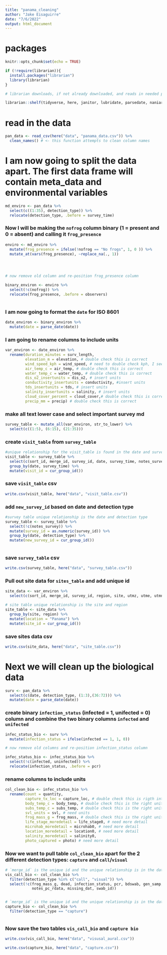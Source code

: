 ```yaml
---
title: "panama_cleaning"
author: "Jake Eisaguirre"
date: "7/6/2022"
output: html_document
---
```


# packages
```r
knitr::opts_chunk$set(echo = TRUE)

if (!require(librarian)){
  install.packages("librarian")
  library(librarian)
}

# librarian downloads, if not already downloaded, and reads in needed packages

librarian::shelf(tidyverse, here, janitor, lubridate, parsedate, naniar)

```

# read in the data
```r

pan_data <- read_csv(here("data", "panama_data.csv")) %>% 
  clean_names() # <- this function attempts to clean column names

```

# I am now going to split the data apart. The first data frame will contain meta_data and environmental variables
```r

md_enviro <- pan_data %>% 
  select(c((1:35), detection_type)) %>% 
  relocate(detection_type, .before = survey_time)

```


### Now I will be making the `nofrog` column binary (1 = present and 0 = absent) and calling it `frog_presence`
```r

enviro <- md_enviro %>% 
  mutate(frog_presence = ifelse(!nofrog == "No frogs", 1, 0 )) %>% 
  mutate_at(vars(frog_presence), ~replace_na(., 1))




# now remove old column and re-position frog_presence column

binary_environ <- enviro %>% 
  select(!c(nofrog)) %>% 
  relocate(frog_presence, .before = observers)
  

```

### I am now going to format the `date` for ISO 8601
```r

date_environ <- binary_environ %>% 
  mutate(date = parse_date(date))


```

### I am going to rename columns to include units
```r

var_environ <- date_environ %>% 
  rename(duration_minutes = surv_length,
         elevation_m = elevation, # double check this is correct
         wind_speed_kph = wind_speed, # need to double check kph, I see some showing "0.4/s"
         air_temp_c = air_temp, # double check this is correct
         water_temp_c = water_temp, # double check this is correct
         dis_o2_insertunits = dis_o2, # insert units
         conductivity_insertunits = conductivity, #insert units
         tds_insertunits = tds, # insert units
         salinity_insertunits = salinity, # insert units
         cloud_cover_percent = cloud_cover,# double check this is correct
         precip_mm = precip) # double check this is correct

```

### make all text lower case and select important survey md
```r

survey_table <- mutate_all(var_environ, str_to_lower) %>% 
  select(c((1:5), (6:15), (21:35)))

```

### create `visit_table` from `survey_table`
```r

#unique relationship for the visit_table is found in the date and survey time (night or day)
visit_table <- survey_table %>% 
  select(c(sort_id, merge_id, survey_id, date, survey_time, notes_survey, region, site)) %>% 
  group_by(date, survey_time) %>% 
  mutate(visit_id = cur_group_id())

```

### save `visit_table` csv
```r

write.csv(visit_table, here("data", "visit_table.csv"))

```


### add `new_survey_id` based on date and detection type
```r

#survey table unique relationship is the date and detection type
survey_table <- survey_table %>% 
  select(!c(notes_survey)) %>% 
  mutate(survey_id = as.numeric(survey_id)) %>% 
  group_by(date, detection_type) %>% 
  mutate(new_survey_id = cur_group_id())
  
```

### save `survey_table` csv
```r

write.csv(survey_table, here("data", "survey_table.csv"))

```


### Pull out site data for `sites_table` and add unique id
```r

site_data <- var_environ %>% 
  select(c(sort_id, merge_id, survey_id, region, site, utmz, utme, utmn, var_m, elevation_m))

# site table unique relationship is the site and region
site_table <- site_data %>% 
  group_by(site, region) %>%
  mutate(location = "Panama") %>% 
  mutate(site_id = cur_group_id()) 

```


### save sites data csv
```r

write.csv(site_data, here("data", "site_table.csv"))

```


# Next we will clean up the biological data
```r

surv <- pan_data %>% 
  select(c(date, detection_type, (1:3),(36:72))) %>% 
  mutate(date = parse_date(date))

```


### create binary `infection_status` (infected = 1, unifected = 0) column and combine the two binary columns `infected` and `unifected`
```r

infec_status_bio <- surv %>% 
  mutate(infection_status = ifelse(infected == 1, 1, 0))

# now remove old columns and re-position infection_status column

infec_status_bio <- infec_status_bio %>% 
  select(!c(infected, uninfected)) %>% 
  relocate(infection_status, .before = pcr)

```

### rename columns to include units
```r

col_clean_bio <- infec_status_bio %>% 
  rename(count = quantity,
         capture_tx_loc = capture_loc, # double check this is rigth interpetation 
         body_temp_c = body_temp, # double check this is the right unit
         subs_temp_c = subs_temp, # double check this is the right unit
         svl_units = svl, # need units
         frog_mass_g = frog_mass, # double check this is the right unit
         life_stage_moredetail = life_stage0, # need more detail
         microhab_moredetail = microhab0, # need more detail
         location_moredetail = location0, # need more detail
         salinity_moredetail = salinity0,
         photo_captured = photo) # need more detail

```

### Now we want to pull table `col_clean_bio` apart for the 2 different detection types: `capture` and `call`/`visual`
```r
# `merge_id` is the unique id and the unique relationship is in the date and detection type
vis_call_bio <- col_clean_bio %>% 
  filter(detection_type %in% c("call", "visual")) %>% 
  select(!c(frog_mass_g, dead, infection_status, pcr, bdswab, gen_samp, bacteria_swab, am_ps, photo_check_needed, notes_species_merge, 
            notes_pc_rdata, missing_dat, swab_id)) 


# `merge_id` is the unique id and the unique relationship is in the date and detection type
capture_bio <- col_clean_bio %>% 
  filter(detection_type == "capture")



```

### Now save the two tables `vis_call_bio` and `capture bio`
```r

write.csv(vis_call_bio, here("data", "visusal_aural.csv"))

write.csv(capture_bio, here("data", "capture.csv"))

```


